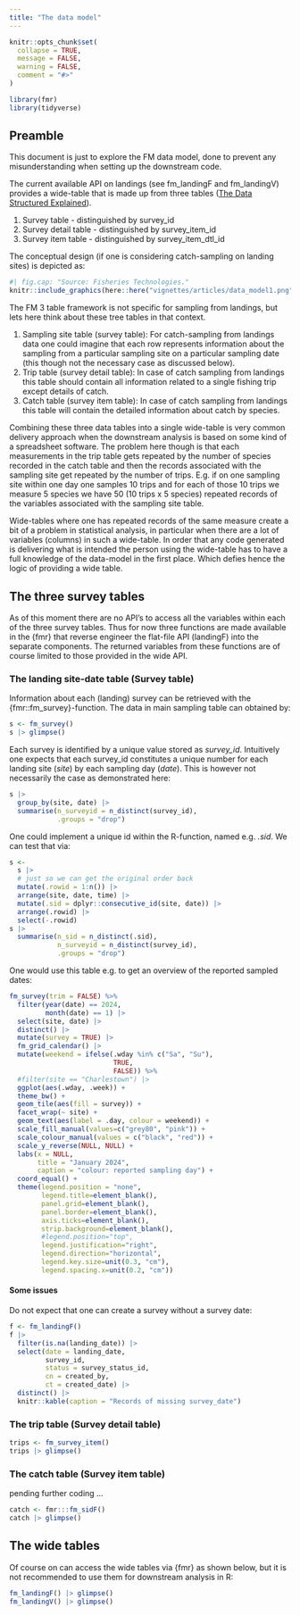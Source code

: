 ```yaml
---
title: "The data model"
---
```


```r
knitr::opts_chunk$set(
  collapse = TRUE,
  message = FALSE,
  warning = FALSE,
  comment = "#>"
)
```

```r
library(fmr)
library(tidyverse)
```

## Preamble

This document is just to explore the FM data model, done to prevent any misunderstanding when setting up the downstream code.

The current available API on landings (see fm_landingF and fm_landingV) provides a wide-table that is made up from three tables ([The Data Structured Explained](https://fimsehf.atlassian.net/wiki/x/zgC7ww)).

1. Survey table - distinguished by survey_id
2. Survey detail table - distinguished by survey_item_id
3. Survey item table - distinguished by survey_item_dtl_id

The conceptual design (if one is considering catch-sampling on landing sites) is depicted as:

```r
#| fig.cap: "Source: Fisheries Technologies."
knitr::include_graphics(here::here("vignettes/articles/data_model1.png"))
```

The FM 3 table framework is not specific for sampling from landings, but lets here think about these tree tables in that context.

1. Sampling site table (survey table): For catch-sampling from landings data one could imagine that each row represents information about the sampling from a particular sampling site on a particular sampling date (this though not the necessary case as discussed below).
2. Trip table (survey detail table): In case of catch sampling from landings this table should contain all information related to a single fishing trip except details of catch.
3. Catch table (survey item table): In case of catch sampling from landings this table will contain the detailed information about catch by species.

Combining these three data tables into a single wide-table is very common delivery approach when the downstream analysis is based on some kind of a spreadsheet software. The problem here though is that each measurements in the trip table gets repeated by the number of species recorded in the catch table and then the records associated with the sampling site get repeated by the number of trips. E.g. if on one sampling site within one day one samples 10 trips and for each of those 10 trips we measure 5 species we have 50 (10 trips x 5 species) repeated records of the variables associated with the sampling site table.

Wide-tables where one has repeated records of the same measure create a bit of a problem in statistical analysis, in particular when there are a lot of variables (columns) in such a wide-table. In order that any code generated is delivering what is intended the person using the wide-table has to have a full knowledge of the data-model in the first place. Which defies hence the logic of providing a wide table.

## The three survey tables

As of this moment there are no API's to access all the variables within each of the three survey tables. Thus for now three functions are made available in the {fmr} that reverse engineer the flat-file API (landingF) into the separate components. The returned variables from these functions are of course limited to those provided in the wide API.


### The landing site-date table (Survey table)

Information about each (landing) survey can be retrieved with the {fmr::fm_survey}-function. 
The data in main sampling table can obtained by:

```r
s <- fm_survey()
s |> glimpse()
```

Each survey is identified by a unique value stored as *survey_id*. Intuitively one expects that each survey_id constitutes a unique number for each landing site (*site*) by each sampling day (*date*). This is however not necessarily the case as demonstrated here:

```r
s |> 
  group_by(site, date) |> 
  summarise(n_surveyid = n_distinct(survey_id),
            .groups = "drop")
```

One could implement a unique id within the R-function, named e.g. *.sid*. We can test that via:

```r
s <- 
  s |> 
  # just so we can get the original order back
  mutate(.rowid = 1:n()) |> 
  arrange(site, date, time) |> 
  mutate(.sid = dplyr::consecutive_id(site, date)) |> 
  arrange(.rowid) |> 
  select(-.rowid)
s |> 
  summarise(n_sid = n_distinct(.sid),
            n_surveyid = n_distinct(survey_id),
            .groups = "drop")
```

One would use this table e.g. to get an overview of the reported sampled dates:

```r
fm_survey(trim = FALSE) %>% 
  filter(year(date) == 2024,
         month(date) == 1) |> 
  select(site, date) |> 
  distinct() |> 
  mutate(survey = TRUE) |> 
  fm_grid_calendar() |> 
  mutate(weekend = ifelse(.wday %in% c("Sa", "Su"),
                          TRUE,
                          FALSE)) %>% 
  #filter(site == "Charlestown") |> 
  ggplot(aes(.wday, .week)) +
  theme_bw() +
  geom_tile(aes(fill = survey)) +
  facet_wrap(~ site) +
  geom_text(aes(label = .day, colour = weekend)) +
  scale_fill_manual(values=c("grey80", "pink")) +
  scale_colour_manual(values = c("black", "red")) +
  scale_y_reverse(NULL, NULL) +
  labs(x = NULL,
       title = "January 2024",
       caption = "colour: reported sampling day") +
  coord_equal() +
  theme(legend.position = "none",
        legend.title=element_blank(), 
        panel.grid=element_blank(), 
        panel.border=element_blank(), 
        axis.ticks=element_blank(), 
        strip.background=element_blank(), 
        #legend.position="top", 
        legend.justification="right", 
        legend.direction="horizontal", 
        legend.key.size=unit(0.3, "cm"), 
        legend.spacing.x=unit(0.2, "cm"))
```

#### Some issues

Do not expect that one can create a survey without a survey date:

```r
f <- fm_landingF()
f |> 
  filter(is.na(landing_date)) |> 
  select(date = landing_date, 
         survey_id, 
         status = survey_status_id, 
         cn = created_by,
         ct = created_date) |> 
  distinct() |> 
  knitr::kable(caption = "Records of missing survey_date")
```

### The trip table (Survey detail table)

```r
trips <- fm_survey_item()
trips |> glimpse()
```

### The catch table (Survey item table)

pending further coding ...

```r
catch <- fmr:::fm_sidF()
catch |> glimpse()
```

## The wide tables

Of course on can access the wide tables via {fmr} as shown below, but it is not recommended to use them for downstream analysis in R:

```r
fm_landingF() |> glimpse()
fm_landingV() |> glimpse()
```

